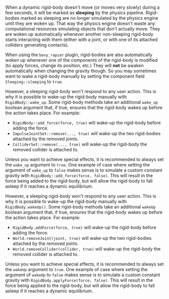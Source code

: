 
When a dynamic rigid-body doesn't move (or moves very slowly) during a few seconds, it will be marked as **sleeping**
by the physics pipeline. Rigid-bodies marked as sleeping are no longer simulated by
the physics engine until they are woken up. That way the physics engine doesn't waste any computational resources
simulating objects that don't actually move. They are woken up automatically whenever another non-sleeping rigid-body
starts interacting with them (either with a joint, or with one of its attached colliders generating contacts).

<bevy>

When using the `bevy_rapier` plugin, rigid-bodies are also automatically woken up whenever one of the
components of the rigid-body is modified (to apply forces, change its position, etc.) They will **not** be awaken
automatically when changing the gravity though. So you may sometimes want to wake a rigid-body manually by setting
the component field `Sleeping::sleeping` to `true`.

</bevy>

<rapier>

However, a sleeping rigid-body won't respond to any user action. This is why it is possible to wake-up the rigid-body
manually with `RigidBody::wake_up`. Some rigid-body methods take an additional `wake_up` boolean argument that, if
true, ensures that the rigid-body wakes up before the action takes place. For example:
- `RigidBody::add_force(force, true)` will wake-up the rigid-body before adding the force.
- `ImpulseJointSet::remove(..., true)` will wake-up the two rigid-bodies attached by the removed joints.
- `ColliderSet::remove(..., true)` will wake-up the rigid-body the removed collider is attached to.

Unless you want to achieve special effects, it is recommended to always set the `wake_up` argument to `true`.
One example of case where setting the argument of `wake_up` to `false` makes sense is to simulate a custom
constant gravity with `RigidBody::add_force(force, false)`. This will result in the force being added
to the rigid-body, but will allow the rigid-body to fall asleep if it reaches a dynamic equilibrium.

</rapier>
<js>

However, a sleeping rigid-body won't respond to any user action. This is why it is possible to wake-up the rigid-body
manually with `RigidBody.wakeUp()`. Some rigid-body methods take an additional `wakeUp` boolean argument that, if
true, ensures that the rigid-body wakes up before the action takes place. For example:
- `RigidBody.addForce(force, true)` will wake-up the rigid-body before adding the force.
- `World.removeJoint(joint, true)` will wake-up the two rigid-bodies attached by the removed joints.
- `World.removeCollider(collider, true)` will wake-up the rigid-body the removed collider is attached to.

Unless you want to achieve special effects, it is recommended to always set the `wakeUp` argument to `true`.
One example of case where setting the argument of `wakeUp` to `false` makes sense is to simulate a custom
constant gravity with `RigidBody.applyForce(force, false)`. This will result in the force being applied
to the rigid-body, but will allow the rigid-body to fall asleep if it reaches a dynamic equilibrium.

</js>
